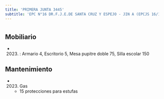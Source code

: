 ```yaml
---
title: 'PRIMERA JUNTA 3445'
subtitle: 'EPC N°16 DR.F.J.E.DE SANTA CRUZ Y ESPEJO - JIN A (EPCJS 16/11°) BALDOMERO F. MORENO'
---
```


#


## Mobiliario

*  (2023) : Armario 4, Escritorio 5, Mesa pupitre doble 75, Silla escolar 150 





## Mantenimiento

*  (2023) Gas 
    + 15 protecciones para estufas



